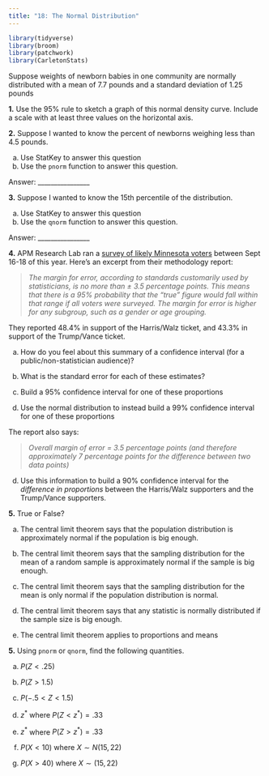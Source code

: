 ```yaml
---
title: "18: The Normal Distribution"
---
```


```r
library(tidyverse)
library(broom)
library(patchwork)
library(CarletonStats)
```

Suppose weights of newborn babies in one community are normally distributed with a mean of 7.7 pounds and a standard deviation of 1.25 pounds

**1.** Use the 95\% rule to sketch a graph of this normal density curve. Include a scale with at least three values on the horizontal axis.

\vspace{2in}

**2.** Suppose I wanted to know the percent of newborns weighing less than 4.5 pounds. 

  (a) Use StatKey to answer this question
  (b) Use the `pnorm` function to answer this question.

Answer: ________________

**3.** Suppose I wanted to know the 15th percentile of the distribution. 

  (a) Use StatKey to answer this question
  (b) Use the `qnorm` function to answer this question.
  
Answer: ________________

**4.** APM Research Lab ran a [survey of likely Minnesota voters](https://www.apmresearchlab.org/minnesota-poll-september-2024#methods) between Sept 16-18 of this year. Here's an excerpt from their methodology report: 

> *The margin for error, according to standards customarily used by statisticians, is no more than ± 3.5 percentage points. This means that there is a 95% probability that the "true" figure would fall within that range if all voters were surveyed. The margin for error is higher for any subgroup, such as a gender or age grouping.*

They reported 48.4% in support of the Harris/Walz ticket, and 43.3% in support of the Trump/Vance ticket. 

(a) How do you feel about this summary of a confidence interval (for a public/non-statistician audience)?

\vspace{1in}

(b) What is the standard error for each of these estimates? 

\vspace{1in}

(c) Build a 95% confidence interval for one of these proportions

\vspace{2in}

(d) Use the normal distribution to instead build a 99% confidence interval for one of these proportions

\vspace{2in}

The report also says: 

> *Overall margin of error = 3.5 percentage points (and therefore approximately 7 percentage points for the difference between two data points)*

(d) Use this information to build a 90% confidence interval for the *difference in proportions* between the Harris/Walz supporters and the Trump/Vance supporters.

\vspace{2in}

**5.** True or False? 

(a) The central limit theorem says that the population distribution is approximately normal if the population is big enough.

(b) The central limit theorem says that the sampling distribution for the mean of a random sample is approximately normal if the sample is big enough.

(c) The central limit theorem says that the sampling distribution for the mean is only normal if the population distribution is normal.

(d) The central limit theorem says that any statistic is normally distributed if the sample size is big enough.

(e) The central limit theorem applies to proportions and means

**5.** Using `pnorm` or `qnorm`, find the following quantities. 

(a) $P(Z < .25)$

(b) $P(Z > 1.5)$

(c) $P(-.5 < Z  < 1.5)$

(d) $z^*$ where $P(Z < z^*) = .33$

(e) $z^*$ where $P(Z > z^*) = .33$

(f) $P(X < 10)$ where $X \sim N(15, 22)$

(g) $P(X > 40)$ where $X \sim(15,22)$



